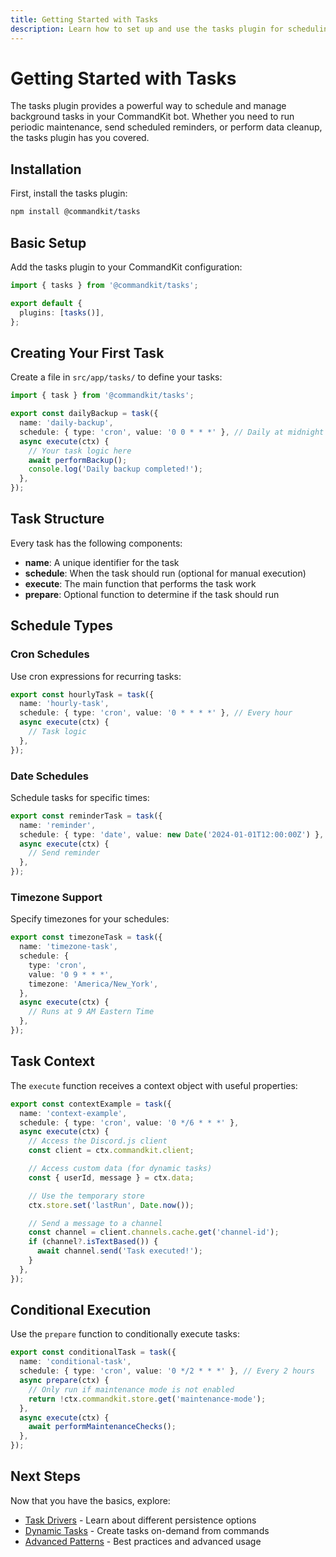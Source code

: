 ```yaml
---
title: Getting Started with Tasks
description: Learn how to set up and use the tasks plugin for scheduling background tasks in your CommandKit bot.
---
```


# Getting Started with Tasks

The tasks plugin provides a powerful way to schedule and manage background tasks in your CommandKit bot. Whether you need to run periodic maintenance, send scheduled reminders, or perform data cleanup, the tasks plugin has you covered.

## Installation

First, install the tasks plugin:

```bash
npm install @commandkit/tasks
```

## Basic Setup

Add the tasks plugin to your CommandKit configuration:

```ts
import { tasks } from '@commandkit/tasks';

export default {
  plugins: [tasks()],
};
```

## Creating Your First Task

Create a file in `src/app/tasks/` to define your tasks:

```ts
import { task } from '@commandkit/tasks';

export const dailyBackup = task({
  name: 'daily-backup',
  schedule: { type: 'cron', value: '0 0 * * *' }, // Daily at midnight
  async execute(ctx) {
    // Your task logic here
    await performBackup();
    console.log('Daily backup completed!');
  },
});
```

## Task Structure

Every task has the following components:

- **name**: A unique identifier for the task
- **schedule**: When the task should run (optional for manual execution)
- **execute**: The main function that performs the task work
- **prepare**: Optional function to determine if the task should run

## Schedule Types

### Cron Schedules

Use cron expressions for recurring tasks:

```ts
export const hourlyTask = task({
  name: 'hourly-task',
  schedule: { type: 'cron', value: '0 * * * *' }, // Every hour
  async execute(ctx) {
    // Task logic
  },
});
```

### Date Schedules

Schedule tasks for specific times:

```ts
export const reminderTask = task({
  name: 'reminder',
  schedule: { type: 'date', value: new Date('2024-01-01T12:00:00Z') },
  async execute(ctx) {
    // Send reminder
  },
});
```

### Timezone Support

Specify timezones for your schedules:

```ts
export const timezoneTask = task({
  name: 'timezone-task',
  schedule: {
    type: 'cron',
    value: '0 9 * * *',
    timezone: 'America/New_York',
  },
  async execute(ctx) {
    // Runs at 9 AM Eastern Time
  },
});
```

## Task Context

The `execute` function receives a context object with useful properties:

```ts
export const contextExample = task({
  name: 'context-example',
  schedule: { type: 'cron', value: '0 */6 * * *' },
  async execute(ctx) {
    // Access the Discord.js client
    const client = ctx.commandkit.client;

    // Access custom data (for dynamic tasks)
    const { userId, message } = ctx.data;

    // Use the temporary store
    ctx.store.set('lastRun', Date.now());

    // Send a message to a channel
    const channel = client.channels.cache.get('channel-id');
    if (channel?.isTextBased()) {
      await channel.send('Task executed!');
    }
  },
});
```

## Conditional Execution

Use the `prepare` function to conditionally execute tasks:

```ts
export const conditionalTask = task({
  name: 'conditional-task',
  schedule: { type: 'cron', value: '0 */2 * * *' }, // Every 2 hours
  async prepare(ctx) {
    // Only run if maintenance mode is not enabled
    return !ctx.commandkit.store.get('maintenance-mode');
  },
  async execute(ctx) {
    await performMaintenanceChecks();
  },
});
```

## Next Steps

Now that you have the basics, explore:

- [Task Drivers](./02-task-drivers) - Learn about different persistence options
- [Dynamic Tasks](./03-dynamic-tasks) - Create tasks on-demand from commands
- [Advanced Patterns](./04-advanced-patterns) - Best practices and advanced usage
